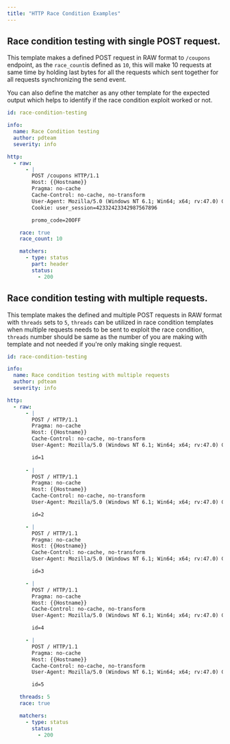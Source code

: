 ```yaml
---
title: "HTTP Race Condition Examples"
---
```


## Race condition testing with single POST request.

This template makes a defined POST request in RAW format to `/coupons` endpoint, as the `race_count`is defined as `10`, this will make 10 requests at same time by holding last bytes for all the requests which sent together for all requests synchronizing the send event.

You can also define the matcher as any other template for the expected output which helps to identify if the race condition exploit worked or not.


```yaml
id: race-condition-testing

info:
  name: Race Condition testing
  author: pdteam
  severity: info

http:
  - raw:
      - |
        POST /coupons HTTP/1.1
        Host: {{Hostname}}
        Pragma: no-cache
        Cache-Control: no-cache, no-transform
        User-Agent: Mozilla/5.0 (Windows NT 6.1; Win64; x64; rv:47.0) Gecko/20100101 Firefox/47.0
        Cookie: user_session=42332423342987567896

        promo_code=20OFF        

    race: true
    race_count: 10

    matchers:
      - type: status
        part: header
        status:
          - 200
```

## Race condition testing with multiple requests.

This template makes the defined and multiple POST requests in RAW format with `threads` sets to `5`, `threads` can be utilized in race condition templates when multiple requests needs to be sent to exploit the race condition, `threads` number should be same as the number of you are making with template and not needed if you're only making single request.

```yaml
id: race-condition-testing

info:
  name: Race condition testing with multiple requests
  author: pdteam
  severity: info

http:
  - raw:  
      - |
        POST / HTTP/1.1
        Pragma: no-cache
        Host: {{Hostname}}
        Cache-Control: no-cache, no-transform
        User-Agent: Mozilla/5.0 (Windows NT 6.1; Win64; x64; rv:47.0) Gecko/20100101 Firefox/47.0

        id=1
        
      - |
        POST / HTTP/1.1
        Pragma: no-cache
        Host: {{Hostname}}
        Cache-Control: no-cache, no-transform
        User-Agent: Mozilla/5.0 (Windows NT 6.1; Win64; x64; rv:47.0) Gecko/20100101 Firefox/47.0

        id=2

      - |
        POST / HTTP/1.1
        Pragma: no-cache
        Host: {{Hostname}}
        Cache-Control: no-cache, no-transform
        User-Agent: Mozilla/5.0 (Windows NT 6.1; Win64; x64; rv:47.0) Gecko/20100101 Firefox/47.0

        id=3

      - |
        POST / HTTP/1.1
        Pragma: no-cache
        Host: {{Hostname}}
        Cache-Control: no-cache, no-transform
        User-Agent: Mozilla/5.0 (Windows NT 6.1; Win64; x64; rv:47.0) Gecko/20100101 Firefox/47.0

        id=4

      - |
        POST / HTTP/1.1
        Pragma: no-cache
        Host: {{Hostname}}
        Cache-Control: no-cache, no-transform
        User-Agent: Mozilla/5.0 (Windows NT 6.1; Win64; x64; rv:47.0) Gecko/20100101 Firefox/47.0

        id=5

    threads: 5
    race: true

    matchers:
      - type: status
        status:
          - 200
```